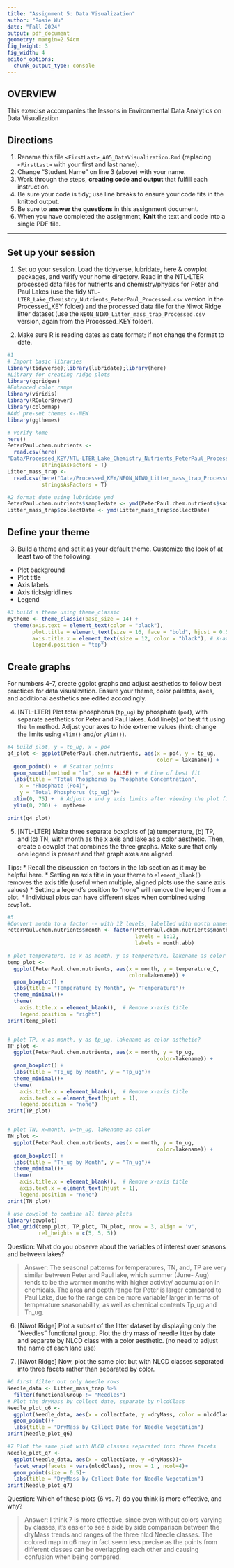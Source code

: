 ```yaml
---
title: "Assignment 5: Data Visualization"
author: "Rosie Wu"
date: "Fall 2024"
output: pdf_document
geometry: margin=2.54cm
fig_height: 3
fig_width: 4
editor_options: 
  chunk_output_type: console
---
```


## OVERVIEW

This exercise accompanies the lessons in Environmental Data Analytics on Data Visualization 

## Directions
1. Rename this file `<FirstLast>_A05_DataVisualization.Rmd` (replacing `<FirstLast>` with your first and last name).
2. Change "Student Name" on line 3 (above) with your name.
3. Work through the steps, **creating code and output** that fulfill each instruction.
4. Be sure your code is tidy; use line breaks to ensure your code fits in the knitted output.
5. Be sure to **answer the questions** in this assignment document.
6. When you have completed the assignment, **Knit** the text and code into a single PDF file.

---

## Set up your session 

1. Set up your session. Load the tidyverse, lubridate, here & cowplot packages, and verify your home directory. Read in the NTL-LTER processed data files for nutrients and chemistry/physics for Peter and Paul Lakes (use the tidy `NTL-LTER_Lake_Chemistry_Nutrients_PeterPaul_Processed.csv` version in the Processed_KEY folder) and the processed data file for the Niwot Ridge litter dataset (use the `NEON_NIWO_Litter_mass_trap_Processed.csv` version, again from the Processed_KEY folder). 

2. Make sure R is reading dates as date format; if not change the format to date.

```r
#1 
# Import basic libraries
library(tidyverse);library(lubridate);library(here)
#Library for creating ridge plots
library(ggridges)
#Enhanced color ramps
library(viridis)
library(RColorBrewer)
library(colormap)
#Add pre-set themes <--NEW
library(ggthemes)

# verify home
here()
PeterPaul.chem.nutrients <- 
  read.csv(here(
"Data/Processed_KEY/NTL-LTER_Lake_Chemistry_Nutrients_PeterPaul_Processed.csv"),
           stringsAsFactors = T)
Litter_mass_trap <- 
  read.csv(here("Data/Processed_KEY/NEON_NIWO_Litter_mass_trap_Processed.csv"),
           stringsAsFactors = T)

#2 format date using lubridate ymd
PeterPaul.chem.nutrients$sampledate <- ymd(PeterPaul.chem.nutrients$sampledate)
Litter_mass_trap$collectDate <- ymd(Litter_mass_trap$collectDate)

```
## Define your theme
3. Build a theme and set it as your default theme. Customize the look of at least two of the following: 
 * Plot background
 * Plot title
 * Axis labels
 * Axis ticks/gridlines
 * Legend

```r
#3 build a theme using theme_classic
mytheme <- theme_classic(base_size = 14) +
  theme(axis.text = element_text(color = "black"), 
        plot.title = element_text(size = 16, face = "bold", hjust = 0.5), #title
        axis.title.x = element_text(size = 12, color = "black"), # X-axis title
        legend.position = "top") 
```

## Create graphs
For numbers 4-7, create ggplot graphs and adjust aesthetics to follow best practices for data visualization. Ensure your theme, color palettes, axes, and additional aesthetics are edited accordingly.

4. [NTL-LTER] Plot total phosphorus (`tp_ug`) by phosphate (`po4`), with separate aesthetics for Peter and Paul lakes. Add line(s) of best fit using the `lm` method. Adjust your axes to hide extreme values (hint: change the limits using `xlim()` and/or `ylim()`).

```r
#4 build plot, y = tp_ug, x = po4 
q4_plot <- ggplot(PeterPaul.chem.nutrients, aes(x = po4, y = tp_ug, 
                                                color = lakename)) +
  geom_point() +  # Scatter points
  geom_smooth(method = "lm", se = FALSE) +  # Line of best fit
  labs(title = "Total Phosphorus by Phosphate Concentration",
    x = "Phosphate (Po4)",
    y = "Total Phosphorus (tp_ug)")+
  xlim(0, 75) +  # Adjust x and y axis limits after viewing the plot first
  ylim(0, 200) +  mytheme

print(q4_plot)

```


5. [NTL-LTER] Make three separate boxplots of (a) temperature, (b) TP, and (c) TN, with month as the x axis and lake as a color aesthetic. Then, create a cowplot that combines the three graphs. Make sure that only one legend is present and that graph axes are aligned. 

Tips:
* Recall the discussion on factors in the lab section as it may be helpful here. 
* Setting an axis title in your theme to `element_blank()` removes the axis title (useful when multiple, aligned plots use the same axis values)
* Setting a legend's position to "none" will remove the legend from a plot.
* Individual plots can have different sizes when combined using `cowplot`.

```r
#5 
#Convert month to a factor -- with 12 levels, labelled with month names
PeterPaul.chem.nutrients$month <- factor(PeterPaul.chem.nutrients$month, 
                                         levels = 1:12,
                                         labels = month.abb)

# plot temperature, as x as month, y as temperature, lakename as color asthetic?
temp_plot <-
  ggplot(PeterPaul.chem.nutrients, aes(x = month, y = temperature_C, 
                                       color=lakename)) +
  geom_boxplot() +
  labs(title = "Temperature by Month", y= "Temperature")+
  theme_minimal()+
  theme(
    axis.title.x = element_blank(),  # Remove x-axis title
    legend.position = "right")
print(temp_plot)


# plot TP, x as month, y as tp_ug, lakename as color asthetic?
TP_plot <-
  ggplot(PeterPaul.chem.nutrients, aes(x = month, y = tp_ug, 
                                                color=lakename)) +
  geom_boxplot() +
  labs(title = "Tp_ug by Month", y = "Tp_ug")+
  theme_minimal()+
  theme(
    axis.title.x = element_blank(),  # Remove x-axis title
    axis.text.x = element_text(hjust = 1),
    legend.position = "none") 
print(TP_plot)


# plot TN, x=month, y=tn_ug, lakename as color
TN_plot <-
  ggplot(PeterPaul.chem.nutrients, aes(x = month, y = tn_ug, 
                                                color=lakename)) +
  geom_boxplot() +
  labs(title = "Tn_ug by Month", y = "Tn_ug")+
  theme_minimal()+
  theme(
    axis.title.x = element_blank(),  # Remove x-axis title
    axis.text.x = element_text(hjust = 1),
    legend.position = "none") 
print(TN_plot)

# use cowplot to combine all three plots
library(cowplot)
plot_grid(temp_plot, TP_plot, TN_plot, nrow = 3, align = 'v',
          rel_heights = c(5, 5, 5))

```

Question: What do you observe about the variables of interest over seasons and between lakes? 

> Answer: The seasonal patterns for temperatures, TN, and, TP are very similar between Peter and Paul lake, which summer (June- Aug) tends to be the warmer months with higher activity/ accumulation in chemicals. The area and depth range for Peter is larger compared to Paul Lake, due to the range can be more variable/ larger in terms of temperature seasonability, as well as chemical contents Tp_ug and Tn_ug. 

6. [Niwot Ridge] Plot a subset of the litter dataset by displaying only the "Needles" functional group. Plot the dry mass of needle litter by date and separate by NLCD class with a color aesthetic. (no need to adjust the name of each land use)

7. [Niwot Ridge] Now, plot the same plot but with NLCD classes separated into three facets rather than separated by color. 

```r
#6 first filter out only Needle rows
Needle_data <- Litter_mass_trap %>%
  filter(functionalGroup != "Needles")
# Plot the dryMass by collect date, separate by nlcdClass
Needle_plot_q6 <-
  ggplot(Needle_data, aes(x = collectDate, y =dryMass, color = nlcdClass))+
  geom_point()+
  labs(title = "DryMass by Collect Date for Needle Vegetation")
print(Needle_plot_q6)

#7 Plot the same plot with NLCD classes separated into three facets
Needle_plot_q7 <-
  ggplot(Needle_data, aes(x = collectDate, y =dryMass))+
  facet_wrap(facets = vars(nlcdClass), nrow = 1 , ncol=4)+
  geom_point(size = 0.5)+
  labs(title = "DryMass by Collect Date for Needle Vegetation")
print(Needle_plot_q7)

```
Question: Which of these plots (6 vs. 7) do you think is more effective, and why? 

> Answer: I think 7 is more effective, since even without colors varying by classes, it's easier to see a side by side comparison between the dryMass trends and ranges of the three nlcd Needle classes. The colored map in q6 may in fact seem less precise as the points from different classes can be overlapping each other and causing confusion when being compared.